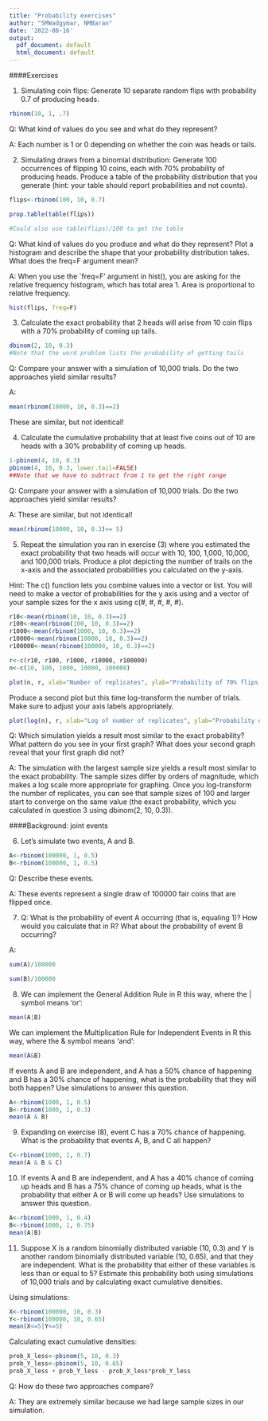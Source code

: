 ```yaml
---
title: "Probability exercises"
author: "SMWadgymar, NMBaran"
date: '2022-08-16'
output:
  pdf_document: default
  html_document: default
---
```


####Exercises

1) Simulating coin flips:  Generate 10 separate random flips with probability 0.7 of producing heads.

```r
rbinom(10, 1, .7)
```

Q: What kind of values do you see and what do they represent?

A: Each number is 1 or 0 depending on whether the coin was heads or tails. 


2) Simulating draws from a binomial distribution:  Generate 100 occurrences of flipping 10 coins, each with 70% probability of producing heads. Produce a table of the probability distribution that you generate (hint: your table should report probabilities and not counts).

```r
flips<-rbinom(100, 10, 0.7)

prop.table(table(flips))

#Could also use table(flips)/100 to get the table
```

Q: What kind of values do you produce and what do they represent?  Plot a histogram and describe the shape that your probability distribution takes.  What does the freq=F argument mean?

A: When you use the `freq=F' argument in hist(), you are asking for the relative frequency histogram, which has total area 1. Area is proportional to relative frequency. 

```r
hist(flips, freq=F)
```



3) Calculate the exact probability that 2 heads will arise from 10 coin flips with a 70% probability of coming up tails.  

```r
dbinom(2, 10, 0.3) 
#Note that the word problem lists the probability of getting tails
```

Q: Compare your answer with a simulation of 10,000 trials.  Do the two approaches yield similar results?

A: 
```r
mean(rbinom(10000, 10, 0.3)==2)
```
These are similar, but not identical!


4) Calculate the cumulative probability that at least five coins out of 10 are heads with a 30% probability of coming up heads.  

```r
1-pbinom(4, 10, 0.3)
pbinom(4, 10, 0.3, lower.tail=FALSE)
##Note that we have to subtract from 1 to get the right range
```

Q: Compare your answer with a simulation of 10,000 trials.  Do the two approaches yield similar results?

A: These are similar, but not identical!

```r
mean(rbinom(10000, 10, 0.3)>= 5)
```



5) Repeat the simulation you ran in exercise (3) where you estimated the exact probability that two heads will occur with 10, 100, 1,000, 10,000, and 100,000 trials.  Produce a plot depicting the number of trails on the x-axis and the associated probabilities you calculated on the y-axis.  

Hint: The c() function lets you combine values into a vector or list.  You will need to make a vector of probabilities for the y axis using and a vector of your sample sizes for the x axis using c(#, #, #, #, #).

```r
r10<-mean(rbinom(10, 10, 0.3)==2)
r100<-mean(rbinom(100, 10, 0.3)==2)
r1000<-mean(rbinom(1000, 10, 0.3)==2)
r10000<-mean(rbinom(10000, 10, 0.3)==2)
r100000<-mean(rbinom(100000, 10, 0.3)==2)

r<-c(r10, r100, r1000, r10000, r100000)
n<-c(10, 100, 1000, 10000, 100000)

plot(n, r, xlab="Number of replicates", ylab="Probability of 70% flips coming up tails")
```

Produce a second plot but this time log-transform the number of trials.  Make sure to adjust your axis labels appropriately.  

```r
plot(log(n), r, xlab="Log of number of replicates", ylab="Probability of 70% flips coming up tails")
```

Q: Which simulation yields a result most similar to the exact probability?  What pattern do you see in your first graph?  What does your second graph reveal that your first graph did not?

A: The simulation with the largest sample size yields a result most similar to the exact probability.  The sample sizes differ by orders of magnitude, which makes a log scale more appropriate for graphing.  Once you log-transform the number of replicates, you can see that sample sizes of 100 and larger start to converge on the same value (the exact probability, which you calculated in question 3 using dbinom(2, 10, 0.3)).



####Background: joint events

6) Let's simulate two events, A and B.

```r
A<-rbinom(100000, 1, 0.5)
B<-rbinom(100000, 1, 0.5)
```

Q: Describe these events.

A: These events represent a single draw of 100000 fair coins that are flipped once.



7) Q: What is the probability of event A occurring (that is, equaling 1)?  How would you calculate that in R?  What about the probability of event B occurring?

A:
```r
sum(A)/100000

sum(B)/100000
```




8) We can implement the General Addition Rule in R this way, where the | symbol means 'or':

```r
mean(A|B)
```


We can implement the Multiplication Rule for Independent Events in R this way, where the & symbol means 'and':

```r
mean(A&B)
```


If events A and B are independent, and A has a 50% chance of happening and B has a 30% chance of happening, what is the probability that they will both happen?  Use simulations to answer this question.

```r
A<-rbinom(1000, 1, 0.5)
B<-rbinom(1000, 1, 0.3)
mean(A & B)
```


9) Expanding on exercise (8), event C has a 70% chance of happening.  What is the probability that events A, B, and C all happen?

```r
C<-rbinom(1000, 1, 0.7)
mean(A & B & C)
```


10) If events A and B are independent, and A has a 40% chance of coming up heads and B has a 75% chance of coming up heads, what is the probability that either A or B will come up heads?  Use simulations to answer this question.

```r
A<-rbinom(1000, 1, 0.4)
B<-rbinom(1000, 1, 0.75)
mean(A|B) 
```


11) Suppose X is a random binomially distributed variable (10, 0.3) and Y is another random binomially distributed variable (10, 0.65), and that they are independent.  What is the probability that either of these variables is less than or equal to 5?  Estimate this probability both using simulations of 10,000 trials and by calculating exact cumulative densities.  

Using simulations:
```r
X<-rbinom(100000, 10, 0.3)
Y<-rbinom(100000, 10, 0.65)
mean(X<=5|Y<=5)
```

Calculating exact cumulative densities:
```r
prob_X_less<-pbinom(5, 10, 0.3)
prob_Y_less<-pbinom(5, 10, 0.65)
prob_X_less + prob_Y_less - prob_X_less*prob_Y_less
```



Q: How do these two approaches compare?

A: They are extremely similar because we had large sample sizes in our simulation.
